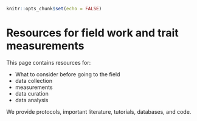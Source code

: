 ``` r
knitr::opts_chunk$set(echo = FALSE)
```

# Resources for field work and trait measurements

This page contains resources for:

- What to consider before going to the field
- data collection
- measurements
- data curation
- data analysis

We provide protocols, important literature, tutorials, databases, and code.




